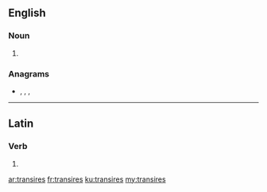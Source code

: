 ==English==

===Noun===
{{head|en|noun plural form}}

# {{plural of|transire|lang=en}}

===Anagrams===
* {{l|en|arrestins}}, {{l|en|restrains}}, {{l|en|strainers}}, {{l|en|tarriness}}

----

==Latin==

===Verb===
{{la-verb-form|trānsīrēs}}

# {{inflection of|trānseō||2|s|impf|actv|subj|lang=la}}

[[ar:transires]]
[[fr:transires]]
[[ku:transires]]
[[my:transires]]